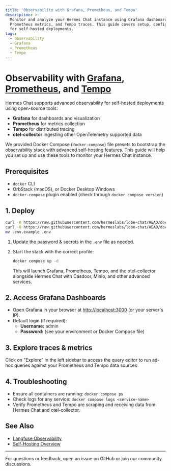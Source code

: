 ```yaml
---
title: 'Observability with Grafana, Prometheus, and Tempo'
description: >-
  Monitor and analyze your Hermes Chat instance using Grafana dashboards,
  Prometheus metrics, and Tempo traces. This guide covers setup, configuration
  for self-hosted deployments.
tags:
  - Observability
  - Grafana
  - Prometheus
  - Tempo
---
```


# Observability with [Grafana](https://grafana.com/), [Prometheus](https://prometheus.io/), and [Tempo](https://grafana.com/docs/tempo/latest/)

Hermes Chat supports advanced observability for self-hosted deployments using open-source tools:

- **Grafana** for dashboards and visualization
- **Prometheus** for metrics collection
- **Tempo** for distributed tracing
- **otel-collector** ingesting other OpenTelemetry supported data

We provided Docker Compose (`docker-compose`) file presets to bootstrap the observability stack with advanced self-hosting features.
This guide will help you set up and use these tools to monitor your Hermes Chat instance.

## Prerequisites

- `docker` CLI
- OrbStack (macOS), or Docker Desktop Windows
- `docker-compose` plugin enabled (check through `docker compose version`)

## 1. Deploy

```bash
curl -O https://raw.githubusercontent.com/hermeslabs/lobe-chat/HEAD/docker-compose/production/grafana/docker-compose.yml
curl -O https://raw.githubusercontent.com/hermeslabs/lobe-chat/HEAD/docker-compose/production/grafana/.env.example
mv .env.example .env
```

1. Update the password & secrets in the `.env` file as needed.
2. Start the stack with the correct profile:

   ```sh
   docker compose up -d
   ```

   This will launch Grafana, Prometheus, Tempo, and the otel-collector alongside Hermes Chat with Casdoor, Minio, and other advanced services.

## 2. Access Grafana Dashboards

- Open Grafana in your browser at [http://localhost:3000](http://localhost:3000) (or your server's IP).
- Default login (if required):
  - **Username:** admin
  - **Password:** (see your environment or Docker Compose file)

## 3. Explore traces & metrics

Click on "Explore" in the left sidebar to access the query editor to run ad-hoc queries against your Prometheus and Tempo data sources.

## 4. Troubleshooting

- Ensure all containers are running: `docker compose ps`
- Check logs for any service: `docker compose logs <service-name>`
- Verify Prometheus and Tempo are scraping and receiving data from Hermes Chat and otel-collector.

## See Also

- [Langfuse Observability](https://hermes.chat/docs/self-hosting/advanced/observability/langfuse)
- [Self-Hosting Overview](https://hermes.chat/docs/self-hosting/start)

---

For questions or feedback, open an issue on GitHub or join our community discussions.
